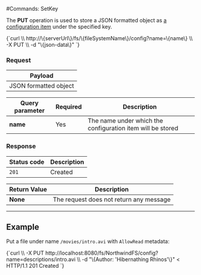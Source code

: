 
#Commands: SetKey

The **PUT** operation is used to store a JSON formatted object as [a configuration item](../../../configurations.mdx) under the specified key. 



<TabItem value="json" label="json">
<CodeBlock language="json">
{`curl \\
	http://\{serverUrl\}/fs/\{fileSystemName\}/config?name=\{name\}  \\
	-X PUT \\
	-d "\{json-data\}"
`}
</CodeBlock>
</TabItem>

### Request

| Payload |
| ------- |
| JSON formatted object |

| Query parameter | Required | Description |
| ------------- | -- | ---- |
| **name** | Yes | The name under which the configuration item will be stored |

### Response

| Status code | Description |
| ----------- | - |
| `201` | Created |

| Return Value | Description |
| ------------- | ------------- |
| **None** | The request does not return any message |

---

## Example

Put a file under name `/movies/intro.avi` with `AllowRead` metadata:

<TabItem value="json" label="json">
<CodeBlock language="json">
{`curl \\
	-X PUT http://localhost:8080/fs/NorthwindFS/config?name=descriptions/intro.avi \\
    -d "\{Author: 'Hibernathing Rhinos'\}"
< HTTP/1.1 201 Created
`}
</CodeBlock>
</TabItem>


